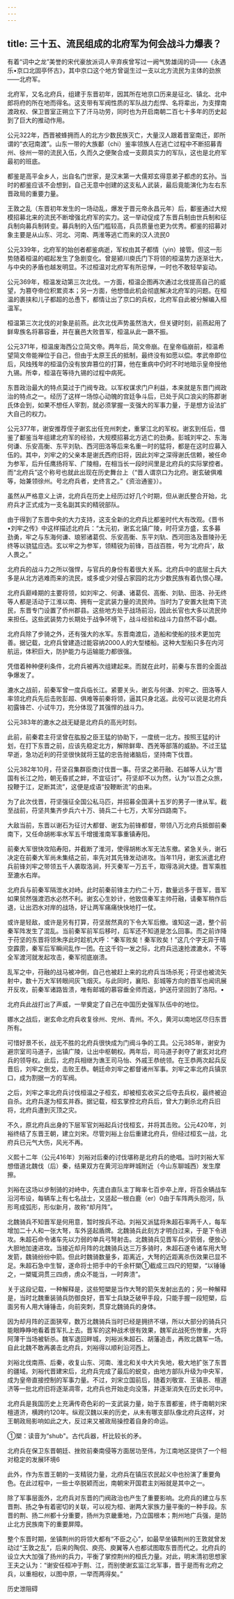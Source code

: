 ```yaml
---
---
---
```

title: 三十五、流民组成的北府军为何会战斗力爆表？
---




有着“词中之龙”美誉的宋代豪放派词人辛弃疾曾写过一阙气势雄阔的词——《永遇乐•京口北固亭怀古》，其中京口这个地方曾诞生过一支以北方流民为主体的劲旅——北府军。

北府军，又名北府兵，组建于东晋初年，因其所在地京口历来是征北、镇北、北中郎将府的所在地而得名。这支带有军阀性质的军队战力彪悍、名将辈出，为支撑南渡政权、保卫晋室正朔立下了汗马功劳，同时也为开启南朝二百七十多年的历史起到了巨大的推动作用。

公元322年，西晋被蜂拥而人的北方少数民族灭亡，大量汉人跟着晋室南迁，即所谓的“衣冠南渡”。山东一带的大族鄱（chi）鉴率领族人在逃亡过程中不断招募青州、徐州一带的流民入伍，久而久之便聚合成一支颇具实力的军队，这也是北府军最初的班底。

都鉴是高平金乡人，出自名门世家，是汉末第一大儒郑玄得意弟子都虑的玄孙。当时的都鉴应该不会想到，自己无意中创建的这支私人武装，最后竟能演化为左右东晋政局的重要力量。

王敦之乱（东晋初年发生的一场动乱，爆发于晋元帝永昌元年）后，鄱鉴通过大规模招募北来的流民不断增强北府军的实力。这一举动促成了东晋兵制由世兵制和征兵制向募兵制转变。募兵制的入伍门槛较高，兵员质量也更为优秀。都鉴的招募对象主要是从山东、河北、河南、两淮等逃亡而来的汉人流民0

公元339年，北府军的始创者都鉴病逝，军权由其子都情（yin）接管。但这一形势随着桓温的崛起发生了急剧变化。曾是颍川庾氏门下将领的桓温势力逐渐壮大，与中央的矛盾也越发明显。不过桓温对北府军有所忌惮，一时也不敢轻举妄动。

公元369年，桓温发动第三次北伐。一方面，桓温企图再次通过北伐提高自己的威望，为篡夺帝位积累资本；另一方面，他想借此机会彻底解决北府军的问题。在桓温的裹挟和儿子都超的怂恿下，都情让出了京口的兵权，北府军自此被分解编入桓温军。

桓温第三次北伐的对象是前燕。此次北伐声势虽然浩大，但关键时刻，前燕起用了鲜卑族名将慕容垂，并在襄邑大败晋军，桓温从此一蹶不振。

公元371年，桓温废海西公立简文帝。两年后，简文帝崩。在皇帝临崩前，桓温希望简文帝能禅位于自己，但由于太原王氏的抵制，最终没有如愿以偿。孝武帝即位后，风烛残年的桓温仍没有放弃篡位的打算，他在重病中仍时不时地暗示皇帝授他九锡。所幸，桓温在等待九锡的过程中病死。

东晋政治最大的特点莫过于门阀专政。以军权谋求门户利益，本来就是东晋门阀政治的特点之一。经历了这样一场惊心动魄的宫廷争斗后，已处于风口浪尖的陈郡谢氏体会到，如果不想任人宰割，就必须掌握一支强大的军事力量，于是想方设法扩大自己的权力。

公元377年，谢安推荐侄子谢玄出任兖州刺史，重掌江北的军权。谢玄到任后，借鉴了鄱鉴当年组建北府军的经验，大规模招募北方逃亡的劲勇。彭城刘牢之、东海何谦、乐安高衡、东平刘轨、西河田洛等后来名重一时的猛将，都是在这时应募入伍的。其中，刘牢之的父亲本是谢氏西府旧将，因此刘牢之深得谢氏信赖，被任命为参军，后升任鹰扬将军、广陵相，在相当长一段时间里是北府兵的实际掌控者。而“北府兵”这个称号也就此出现在历史舞台上（“晋人谓京口为北府。谢玄破俱难等，始兼领徐州。号北府兵者，史终言之。”《资治通鉴》）。

虽然从严格意义上讲，北府兵在历史上经历过好几个时期，但从谢氏整合开始，北府兵才正式成为一支名副其实的精锐部队。

由于得到了东晋中央的大力支持，这支全新的北府兵比都鉴时代大有改观。《晋书•刘牢之传》中这样描述北府兵：“太元初，谢玄北镇广陵，时苻坚方盛，玄多募劲勇，牢之与东海何谦、琅邪诸葛侃、乐安高衡、东平刘轨、西河田洛及晋陵孙无终等以骁猛应选。玄以牢之为参军，领精锐为前锋，百战百胜，号为‘北府兵'，敌人畏之。”

北府兵的战斗力之所以强悍，与官兵的身份有着很大关系。北府兵中的底层士兵大多是从北方逃难而来的流民，或多或少对侵占家园的北方少数民族有着仇恨心理。

北府兵巅峰期的主要将领，如刘牢之、何谦、诸葛侃、高衡、刘轨、田洛、孙无终等人都是活动于江淮以南、拥有一定武装力量的流民帅。当时为了安置大批南下流民，东晋专门设置了侨州郡县。这些地方处于战场前沿，因此长官也大多以流民帅来担任。这些武装势力长期处于战争环境下，战斗经验和战斗力自然不容小觑。

北府兵除了步骑之外，还有强大的水军。东晋南渡后，造船和使船的技术更加完善。据记载，北府兵曾建造过能容纳2000人的大型楼船。这种大型船只多在内河航运，体积巨大，防护能力与运输能力都很强。

凭借着种种便利条件，北府兵被再次组建起来。而就在此时，前秦与东晋的全面战争爆发了。

漉水之战前，前秦军曾一度兵临长江。紧要关头，谢玄与何谦、刘牢之、田洛等人率领北府兵先后击败彭超、俱难等前秦将领，逼其只身北返。此役可以说是北府兵初露锋芒、小试牛刀，充分体现了其强悍的战斗力。

公元383年的漉水之战无疑是北府兵的高光时刻。

此前，前秦君主苻坚曾在肱股之臣王猛的协助下，一度统一北方。按照王猛的计划，在打下东晋之前，应该先稳定北方，解除鲜卑、西羌等部落的威胁。不过王猛早逝，急功近利的苻坚很快就将王猛的忠告抛诸脑后，坚持南下伐晋。

公元382年10月，苻坚召集群臣商讨伐晋一事。苻坚之弟苻融、石越等人认为“晋国有长江之险，朝无昏贰之衅，不宜征讨”。苻坚却不以为然，认为“以吾之众旅，投鞭于江，足断其流”，这便是成语“投鞭断流”的由来。

为了此次伐晋，苻坚强征全国公私马匹，并招募全国满十五岁的男子一律从军。截至战前，苻坚共集齐步兵六十万、骑兵二十七万，大军分四路南下。

大敌当前，东晋以谢石为征讨大都督、谢玄为前锋都督，带领八万北府兵抵御前秦南下，又任命胡彬率水军五千增援淮南军事重镇寿阳。

前秦大军很快攻陷寿阳，并截断了淮河，使得胡彬水军无法东撤。紧急关头，谢石决定在前秦大军尚未集结之前，率先对其先锋发动进攻。当年11月，谢玄派遣北府兵前锋刘牢之带领五千人袭取洛涧，歼灭秦军一万五千，取得洛涧大捷。晋军乘胜至漉水右岸。

北府兵与前秦军隔泄水对峙。此时前秦前锋主力约二十万，数量远多于晋军，晋军如果贸然强渡泗水必然不利。谢玄心生妙计，他致信秦军主帅苻融，请秦军稍作后退，让出泗水对岸的战场，好让两军痛痛快快地打一仗。

或许是轻敌，或许是另有打算，苻坚居然真的下令大军后撤。谁知这一退，整个前秦军阵发生了混乱。当前秦军前军后移时，后军还不知道是怎么回事。而之前诈降于苻坚的东晋将领朱序此时趁机大呼：“秦军败矣！秦军败矣！”这几个字无异于晴空霹雳，秦军后军瞬间乱作一团。在这千钧一发之际，北府兵迅速抢渡漉水，不等全军渡河就发起攻击，秦军彻底崩溃。

乱军之中，苻融的战马被冲倒，自己也被赶上来的北府兵当场杀死；苻坚也被流矢射中，数十万大军转眼间灰飞烟灭。与此同时，襄阳、彭城等方向的晋军也闻讯展开反攻，前秦军诸路皆溃，唯有邮城的慕容垂全师而返，护送苻坚回到了洛阳。•

北府兵此战打出了声威，一举奠定了自己在中国历史强军队伍中的地位。

娜水之战后，谢玄命北府兵收复徐州、兖州、青州。不久，黄河以南地区尽归东晋所有。

可惜好景不长，战无不胜的北府兵很快成为门阀斗争的工具。公元385年，谢安为避宗室司马道子，出镇广陵，让出中枢朝权。两年后，司马道子剥夺了谢玄对北府兵的领导权。此后，北府兵相继为谯王司马怡、外戚王恭统领。在王恭两次起兵反晋后，刘牢之倒戈，击败王恭。朝廷命刘牢之都督诸州军事。刘牢之率北府兵镇京口，成为割据一方的军阀。

之后，刘牢之率北府兵讨伐桓温之子桓玄，却被桓玄收买之后夺去兵权，最终被迫自杀。北府兵遂为桓玄并吞。据记载，桓玄掌控北府兵后，曾大力剿杀北府兵旧将，北府兵遭到灭顶之灾。

不久，原北府兵出身的下层军官刘裕起兵讨伐桓玄，并将其击败。公元420年，刘裕终结了东晋王朝，建立刘宋。尽管刘裕上台后重建北府兵，但经过桓玄一战，北府兵已元气大伤，风光不再。

义熙十二年（公元416年）刘裕对后秦的讨伐堪称是北府兵的绝唱。当时刘裕大军想借道北魏伐（后）秦，结果双方在黄河沿岸畔城附近（今山东聊城西）发生摩擦。

刘裕在这场以步制骑的对峙中，先遣白直队主丁眸率七百步卒上岸，将百余辆战车沿河布设，每辆车上有七名战士，又竖起一根白鹿（er）0由于车阵两头抱河，队形弯成弧形，形似新月，故称“却月阵”。

北魏骑兵不知晋军是何用意，暂时按兵不动。刘裕又派猛将朱超石率两千人，每车增加二十人和一张大弩，车外竖起盾牌。北魏骑兵此刻方才明白过来，于是下令进攻。朱超石命令诸车先以力弱的单兵弓弩射击。北魏骑兵见晋军兵少箭弱，便放心大胆地加速进攻。当接近却月阵的北魏骑兵达三万多骑时，朱超石遂令诸车用大弩发箭，魏骑纷纷中箭。但此时魏骑数量多，距离近，大弩的近距离杀伤效果已显不足。朱超石急中生智，遂命将士把手中的千余杆槊①截成三四尺的短槊，“以锤锤之，一槊辄洞贯三四虏，虏众不能当，一时奔溃”。

关于这段记载，一种解释是，这些短槊是当作大弩的箭矢发射出去的；另一种解释是，当时北魏重装骑兵防御良好，晋军士兵缺乏破甲手段，只能手握一段短槊，后面另有人用大锤锤击，向前突刺，贯穿北魏骑兵的身体。

因为却月阵的正面狭窄，数万北魏骑兵当时已经是拥挤不堪，所以大部分的骑兵只能眼睁睁地看着晋军扎上去。晋军的这种战术很有效果，魏军此战死伤惨重，大将阿薄干当场被斩杀。魏军退回畔城，刘裕派朱超石、胡藩追击，再败北魏军一场。自此北魏不敢再袭击北府兵，刘裕得以顺利沿河西上。

刘裕北伐南燕、后秦，收复山东、河南、淮北和关中大片失地，极大地扩张了东晋的疆域。刘裕代晋建宋后，北府兵完成了最后的蜕变，由地方部队升级为中央军，成为皇帝直接控制的军事力量。不过，刘宋立国前后，随着刘敬宣、王镇恶、檀道济等一批北府旧将逐渐凋零，北府兵也开始走向没落，并逐渐消失在历史长河中。

北府兵是我国历史上充满传奇色彩的一支武装力量，始于东晋都鉴，终于南朝刘宋檀道济，横跨约120年。纵观汉魏以来的历史，从未有哪支部队像北府兵这样，对王朝政局影响如此之大，反过来又被政局操控着自身的命运。

①槊：读音为“shub"。古代兵器，杆比较长的矛。

北府兵在保卫东晋朝廷、挫败前秦南侵等方面居功至伟，为江南地区提供了一个相对稳定的发展环境6

此外，作为东晋王朝的一支精锐力量，北府兵在镇压农民起义中也扮演了重要角色。在此过程中，一些士卒脱颖而出，南朝宋开国君主刘裕就是其中之一。

除了军事层面外，北府兵对东晋的门阀政治也产生了重要影响。北府兵的建立与东晋荆、扬之争有着密切的关联，可以视为桓、谢两大家族力量平衡的一种手段。东晋的荆、扬二州都十分重要，扬州为京畿重地，乃立国根本；荆州地广兵强，是防止北方民族南下的重要屏障。

整个东晋时期，坐镇荆州的将领大都有“不臣之心”，如最早坐镇荆州的王敦就曾发动过“王敦之乱”，后来的陶侃、庾亮、庾翼等人也都试图取东晋而代之。北府兵的设立大大加强了扬州的兵力，平衡了掌控荆州的桓氏力量。对此，明末清初思想家王夫之认为：“谢安任桓冲于荆、江，而别使谢玄监江北军事，晋于是而有北府之兵，以重相权，以图中原，一举而两得矣。”

历史泄阻碍